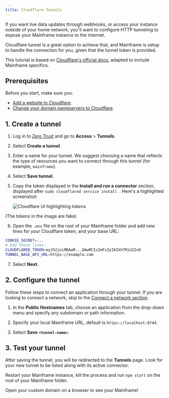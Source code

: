 ```yaml
---
title: Cloudflare Tunnels
---
```


If you want live data updates through webhooks, or access your instance outside of your home network, you'll want to configure HTTP tunneling to expose your Mainframe instance to the internet.

Cloudflare tunnel is a great option to achieve that, and Mainframe is setup to handle the connection for you, given that the tunnel token is provided.

This tutorial is based on [Cloudflare's official docs](https://developers.cloudflare.com/cloudflare-one/connections/connect-networks/get-started/create-remote-tunnel/), adapted to include Mainframe specifics.

## Prerequisites

Before you start, make sure you:

- [Add a website to Cloudflare](https://developers.cloudflare.com/fundamentals/setup/account-setup/add-site/).
- [Change your domain nameservers to Cloudflare](https://developers.cloudflare.com/dns/zone-setups/full-setup/setup/).

## 1. Create a tunnel

1. Log in to [Zero Trust](https://one.dash.cloudflare.com) and go to **Access** > **Tunnels**.

2. Select **Create a tunnel**.

3. Enter a name for your tunnel. We suggest choosing a name that reflects the type of resources you want to connect through this tunnel (for example, `mainframe`).

4. Select **Save tunnel**.

5. Copy the token displayed in the **Install and run a connector** section, displayed after `sudo cloudflared service install `. Here's a highlighted screenshot:

   ![Cloudflare UI highlighting tokens](/images/cloudflare-tunnel-token.png)

(The tokens in the image are fake)

6. Open the `.env` file on the root of your Mainframe folder and add new lines for your Cloudflare token, and your base URL:

```bash
COOKIE_SECRET=...
# Add these lines:
CLOUDFLARED_TOKEN=eyJhIjoiMDAwM...DAwMCIsImFsZyI6IkhTMjU2In0
TUNNEL_BASE_API_URL=https://example.com
```

7. Select **Next**.

## 2. Configure the tunnel

Follow these steps to connect an application through your tunnel. If you are looking to connect a network, skip to the [Connect a network section](#3-connect-a-network).

1. In the **Public Hostnames** tab, choose an application from the drop-down menu and specify any subdomain or path information.

2. Specify your local Mainframe URL, default is `https://localhost:8744`.

3. Select **Save `<tunnel-name>`**.

## 3. Test your tunnel

After saving the tunnel, you will be redirected to the **Tunnels** page. Look for your new tunnel to be listed along with its active connector.

Restart your Mainframe instance, kill the process and run `npm start` on the root of your Mainframe folder.

Open your custom domain on a browser to see your Mainframe!
